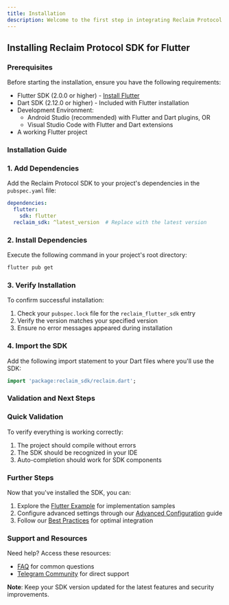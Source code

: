 ```yaml
---
title: Installation
description: Welcome to the first step in integrating Reclaim Protocol into your Flutter project! This guide will walk you through the installation process and help you get started quickly.
---
```


## Installing Reclaim Protocol SDK for Flutter

### Prerequisites

Before starting the installation, ensure you have the following requirements:

- Flutter SDK (2.0.0 or higher) - [Install Flutter](https://flutter.dev/docs/get-started/install)
- Dart SDK (2.12.0 or higher) - Included with Flutter installation
- Development Environment:
  - Android Studio (recommended) with Flutter and Dart plugins, OR
  - Visual Studio Code with Flutter and Dart extensions
- A working Flutter project

### Installation Guide

### 1. Add Dependencies

Add the Reclaim Protocol SDK to your project's dependencies in the `pubspec.yaml` file:

```yaml
dependencies:
  flutter:
    sdk: flutter
  reclaim_sdk: ^latest_version  # Replace with the latest version
```

### 2. Install Dependencies

Execute the following command in your project's root directory:

```bash
flutter pub get
```

### 3. Verify Installation

To confirm successful installation:

1. Check your `pubspec.lock` file for the `reclaim_flutter_sdk` entry
2. Verify the version matches your specified version
3. Ensure no error messages appeared during installation

### 4. Import the SDK

Add the following import statement to your Dart files where you'll use the SDK:

```dart
import 'package:reclaim_sdk/reclaim.dart';
```

### Validation and Next Steps

### Quick Validation
To verify everything is working correctly:
1. The project should compile without errors
2. The SDK should be recognized in your IDE
3. Auto-completion should work for SDK components

### Further Steps

Now that you've installed the SDK, you can:

1. Explore the [Flutter Example](./flutter-example) for implementation samples
2. Configure advanced settings through our [Advanced Configuration](../advance-configurations/advance-options) guide
3. Follow our [Best Practices](./best-practices) for optimal integration

### Support and Resources

Need help? Access these resources:
- [FAQ](https://reclaimprotocol.org/faq) for common questions
- [Telegram Community](https://t.me/protocolreclaim) for direct support

**Note**: Keep your SDK version updated for the latest features and security improvements.